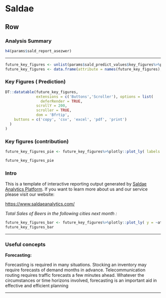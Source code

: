 # Saldae {data-navmenu="Intro"}

Row {data-width=200}
-----------------------------------------------------------------------
### Analysis Summary {data-commentary-height=200}

```r

h4(params$sald_report_asezwer)
```

***

```r
future_key_figures <- unlist(params$sald_predict_values$key_figures%>%purrr::map(~.x[[1]]))
future_key_figures <- data.frame(attribute = names(future_key_figures),forecast =future_key_figures)


```


### Key Figures ( Prediction)
```r


DT::datatable(future_key_figures,
              extensions = c('Buttons','Scroller'), options = list(
                deferRender = TRUE,
              scrollY = 200,
              scroller = TRUE,
              dom = 'Bfrtip',
    buttons = c('copy', 'csv', 'excel', 'pdf', 'print')
  )
)
```


### Key figures (contribution)
```r
future_key_figures_pie <- future_key_figures%>%plotly::plot_ly( labels  = ~attribute, values= ~forecast, type = 'pie')

future_key_figures_pie
```




### Intro {data-commentary-height=400}

This is a template of interactive reporting output generated by [Saldae Analytics Platform](https://saldae-analytics.shinyapps.io/saldae-analytics-platform/).
If you want to learn more about us and our service please visit our website: 

[https://www.saldaeanalytics.com/](https://www.saldaeanalytics.com/)

*Total Sales of Beers in the following cities next month :* 

```r
future_key_figures_bar <- future_key_figures%>%plotly::plot_ly( y = ~attribute, x = ~forecast, type = 'bar',color = ~attribute, orientation = 'h')
future_key_figures_bar

```


***

### Useful concepts {data-commentary-height=300}


**Forecasting:**

Forecasting is required in many situations. Stocking an inventory may require forecasts of demand months in advance. Telecommunication routing requires traffic forecasts a few minutes ahead. Whatever the circumstances or time horizons involved, forecasting is an important aid in effective and efficient planning

***

